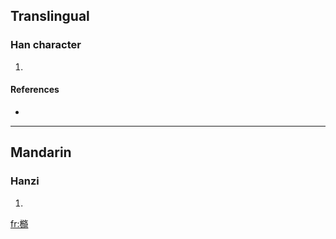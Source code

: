==Translingual==

===Han character===
{{Han char|rn=75|rad=木|as=14|sn=18|four=4892<sub>1</sub>|canj=木卜尸口 (DYSR)}}

# {{defn|Han|sort=木14}}

====References====
* {{Han ref|kx=0558.450|dkj=15743|dj=0948.150|hdz=21310.060|uh=6AB9|ud=27321|bh=EFDE|bd=61406}}

----

==Mandarin==

===Hanzi===
{{cmn-hanzi|pin=[[yī]] ([[yi1]])|wg=i<sup>1</sup>}}

# {{defn|Mandarin|sort=木14}}

[[fr:檹]]